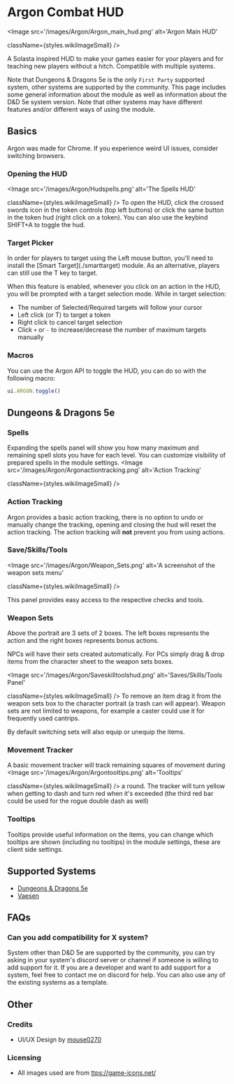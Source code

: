 
# Argon Combat HUD

<ModuleInfo/>

<Image
  src='/images/Argon/Argon_main_hud.png'
  alt='Argon Main HUD'
  
  
  className={styles.wikiImageSmall}
/>

A Solasta
inspired HUD to make your games easier for your players and for teaching
new players without a hitch. Compatible with multiple systems.

Note that Dungeons & Dragons 5e is the only `First Party` supported system, other systems are supported by the community.
This page includes some general information about the module as well as information about the D&D 5e system version.
Note that other systems may have different features and/or different ways of using the module.


## Basics

<Callout type='warning' emoji='⚠️'>
Argon was made for Chrome. If you experience weird UI issues, consider switching browsers.
</Callout>

### Opening the HUD

<Image
  src='/images/Argon/Hudspells.png'
  alt='The Spells HUD'
  
  
  className={styles.wikiImageSmall}
/>
To open the HUD, click the
crossed swords icon in the token controls (top left buttons) or click
the same button in the token hud (right click on a token).
You can also use the keybind SHIFT+A to toggle the hud.


### Target Picker

<Callout type='warning' emoji='⚠️'>
  In order for players to target using the Left mouse button, you'll need to install the [Smart Target](./smarttarget) module.
As an alternative, players can still use the T key to target.
</Callout>

When this feature is enabled, whenever you click on an action in the HUD, you will be prompted with a target selection mode.
While in target selection:

 - The number of Selected/Required targets will follow your cursor
 - Left click (or T) to target a token
 - Right click to cancel target selection
 - Click `+` or `-` to increase/decrease the number of maximum targets manually


 ### Macros

 You can use the Argon API to toggle the HUD, you can do so with the following macro:

 ```js
 ui.ARGON.toggle()
  ```

## Dungeons & Dragons 5e

### Spells

Expanding the spells panel will show you how many maximum and remaining
spell slots you have for each level. You can customize visibility of
prepared spells in the module settings.
<Image
  src='/images/Argon/Argonactiontracking.png'
  alt='Action Tracking'
  
  
  className={styles.wikiImageSmall}
/>

### Action Tracking

Argon provides a basic action tracking, there is no option to undo or
manually change the tracking, opening and closing the hud will reset the
action tracking. The action tracking will **not** prevent you from using
actions.

### Save/Skills/Tools

<Image
  src='/images/Argon/Weapon_Sets.png'
  alt='A screenshot of the weapon sets menu'
  
  
  className={styles.wikiImageSmall}
/>

This panel provides easy access to the respective checks and tools.

### Weapon Sets

Above the portrait are 3 sets of 2 boxes. The left boxes represents the
action and the right boxes represents bonus actions.

NPCs will have their sets created automatically. For PCs simply drag &
drop items from the character sheet to the weapon sets boxes.

<Image
  src='/images/Argon/Saveskilltoolshud.png'
  alt='Saves/Skills/Tools Panel'
  
  
  className={styles.wikiImageSmall}
/>
To remove an item drag it from the weapon sets box to the character
portrait (a trash can will appear). Weapon sets are not limited to
weapons, for example a caster could use it for frequently used cantrips.

By default switching sets will also equip or unequip the items.

### Movement Tracker

A basic movement tracker will track remaining squares of movement during
<Image
  src='/images/Argon/Argontooltips.png'
  alt='Tooltips'
  
  
  className={styles.wikiImageSmall}
/>
a round. The tracker will turn yellow when getting to dash and turn red
when it's exceeded (the third red bar could be used for the rogue double
dash as well)

### Tooltips

Tooltips provide useful information on the items, you can change which
tooltips are shown (including no tooltips) in the module settings, these
are client side settings.

## Supported Systems

- [Dungeons & Dragons 5e](https://foundryvtt.com/packages/enhancedcombathud-dnd5e)
- [Vaesen](https://foundryvtt.com/packages/enhancedcombathud-vaesen)


## FAQs

### Can you add compatibility for X system?

System other than D&D 5e are supported by the community, you can try asking in your system's discord server or channel if someone is willing to add support for it.
If you are a developer and want to add support for a system, feel free to contact me on discord for help. You can also use any of the existing systems as a template.

## Other

### Credits

- UI/UX Design by [mouse0270](https://github.com/mouse0270)

### Licensing

- All images used are from
[ttps://game-icons.net/](https://game-icons.net/)
